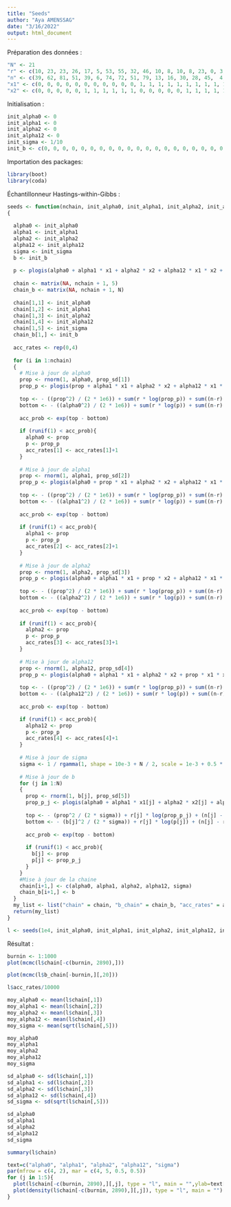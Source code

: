 ```yaml
---
title: "Seeds"
author: "Aya AMENSSAG"
date: "3/16/2022"
output: html_document
---
```

Préparation des données :
```r
"N" <- 21
"r" <- c(10, 23, 23, 26, 17, 5, 53, 55, 32, 46, 10, 8, 10, 8, 23, 0, 3, 22, 15, 32, 3)
"n" <- c(39, 62, 81, 51, 39, 6, 74, 72, 51, 79, 13, 16, 30, 28, 45,  4, 12, 41, 30, 51, 7)
"x1" <- c(0, 0, 0, 0, 0, 0, 0, 0, 0, 0, 0, 1, 1, 1, 1, 1, 1, 1, 1, 1, 1)
"x2" <- c(0, 0, 0, 0, 0, 1, 1, 1, 1, 1, 1, 0, 0, 0, 0, 0, 1, 1, 1, 1, 1)
```

Initialisation :
```r
init_alpha0 <- 0
init_alpha1 <- 0
init_alpha2 <- 0
init_alpha12 <- 0
init_sigma <- 1/10
init_b <- c(0, 0, 0, 0, 0, 0, 0, 0, 0, 0, 0, 0, 0, 0, 0, 0, 0, 0, 0, 0, 0)
```

Importation des packages:
```r
library(boot)
library(coda)
```

Échantillonneur Hastings-within-Gibbs : 
```r
seeds <- function(nchain, init_alpha0, init_alpha1, init_alpha2, init_alpha12, init_sigma, init_b, prop_sd, x1, x2, N)
{
  
  alpha0 <- init_alpha0
  alpha1 <- init_alpha1
  alpha2 <- init_alpha2
  alpha12 <- init_alpha12
  sigma <- init_sigma
  b <- init_b
  
  p <- plogis(alpha0 + alpha1 * x1 + alpha2 * x2 + alpha12 * x1 * x2 + b)
  
  chain <- matrix(NA, nchain + 1, 5)
  chain_b <- matrix(NA, nchain + 1, N)
  
  chain[1,1] <- init_alpha0
  chain[1,2] <- init_alpha1
  chain[1,3] <- init_alpha2
  chain[1,4] <- init_alpha12
  chain[1,5] <- init_sigma
  chain_b[1,] <- init_b
  
  acc_rates <- rep(0,4)
  
  for (i in 1:nchain)
  {
    # Mise à jour de alpha0
    prop <- rnorm(1, alpha0, prop_sd[1])
    prop_p <- plogis(prop + alpha1 * x1 + alpha2 * x2 + alpha12 * x1 * x2 + b)
    
    top <- - ((prop^2) / (2 * 1e6)) + sum(r * log(prop_p)) + sum((n-r) * log(1 - prop_p))
    bottom <- - ((alpha0^2) / (2 * 1e6)) + sum(r * log(p)) + sum((n-r) * log(1 - p))
    
    acc_prob <- exp(top - bottom)
    
    if (runif(1) < acc_prob){
      alpha0 <- prop
      p <- prop_p
      acc_rates[1] <- acc_rates[1]+1
    }
    
    # Mise à jour de alpha1
    prop <- rnorm(1, alpha1, prop_sd[2])
    prop_p <- plogis(alpha0 + prop * x1 + alpha2 * x2 + alpha12 * x1 * x2 + b)
    
    top <- - ((prop^2) / (2 * 1e6)) + sum(r * log(prop_p)) + sum((n-r) * log(1 - prop_p))
    bottom <- - ((alpha1^2) / (2 * 1e6)) + sum(r * log(p)) + sum((n-r) * log(1 - p))
    
    acc_prob <- exp(top - bottom)
    
    if (runif(1) < acc_prob){
      alpha1 <- prop
      p <- prop_p
      acc_rates[2] <- acc_rates[2]+1
    }
    
    # Mise à jour de alpha2
    prop <- rnorm(1, alpha2, prop_sd[3])
    prop_p <- plogis(alpha0 + alpha1 * x1 + prop * x2 + alpha12 * x1 * x2 + b)
    
    top <- - ((prop^2) / (2 * 1e6)) + sum(r * log(prop_p)) + sum((n-r) * log(1 - prop_p))
    bottom <- - ((alpha2^2) / (2 * 1e6)) + sum(r * log(p)) + sum((n-r) * log(1 - p))
    
    acc_prob <- exp(top - bottom)
    
    if (runif(1) < acc_prob){
      alpha2 <- prop
      p <- prop_p
      acc_rates[3] <- acc_rates[3]+1
    }
    
    # Mise à jour de alpha12
    prop <- rnorm(1, alpha12, prop_sd[4])
    prop_p <- plogis(alpha0 + alpha1 * x1 + alpha2 * x2 + prop * x1 * x2 + b)
    
    top <- - ((prop^2) / (2 * 1e6)) + sum(r * log(prop_p)) + sum((n-r) * log(1 - prop_p))
    bottom <- - ((alpha12^2) / (2 * 1e6)) + sum(r * log(p)) + sum((n-r) * log(1 - p))
    
    acc_prob <- exp(top - bottom)

    if (runif(1) < acc_prob){
      alpha12 <- prop
      p <- prop_p
      acc_rates[4] <- acc_rates[4]+1
    }
    
    # Mise à jour de sigma
    sigma <- 1 / rgamma(1, shape = 10e-3 + N / 2, scale = 1e-3 + 0.5 * sum(b^2)) #change parameters
    
    # Mise à jour de b
    for (j in 1:N)
    {
      prop <- rnorm(1, b[j], prop_sd[5])
      prop_p_j <- plogis(alpha0 + alpha1 * x1[j] + alpha2 * x2[j] + alpha12 * x1[j] * x2[j] + prop)
      
      top <- - (prop^2 / (2 * sigma)) + r[j] * log(prop_p_j) + (n[j] - r[j]) * log(1 - prop_p_j)
      bottom <- - (b[j]^2 / (2 * sigma)) + r[j] * log(p[j]) + (n[j] - r[j]) * log(1 - p[j])
      
      acc_prob <- exp(top - bottom)
      
      if (runif(1) < acc_prob){
        b[j] <- prop
        p[j] <- prop_p_j
      }
    }
    #Mise à jour de la chaine
    chain[i+1,] <- c(alpha0, alpha1, alpha2, alpha12, sigma)
    chain_b[i+1,] <- b
  }
  my_list <- list("chain" = chain, "b_chain" = chain_b, "acc_rates" = acc_rates)
  return(my_list)
}
```


```r
l <- seeds(1e4, init_alpha0, init_alpha1, init_alpha2, init_alpha12, init_sigma, init_b, prop_sd = c(0.2, 0.2, 0.2, 0.3, 0.3), x1, x2, N)
```

Résultat :
```r
burnin <- 1:1000
plot(mcmc(l$chain[-c(burnin, 2890),]))
```

```r
plot(mcmc(l$b_chain[-burnin,][,20]))
```


```r
l$acc_rates/10000
```
```r
moy_alpha0 <- mean(l$chain[,1])
moy_alpha1 <- mean(l$chain[,2])
moy_alpha2 <- mean(l$chain[,3])
moy_alpha12 <- mean(l$chain[,4])
moy_sigma <- mean(sqrt(l$chain[,5]))
```

```r
moy_alpha0 
moy_alpha1 
moy_alpha2 
moy_alpha12 
moy_sigma
```


```r
sd_alpha0 <- sd(l$chain[,1])
sd_alpha1 <- sd(l$chain[,2])
sd_alpha2 <- sd(l$chain[,3])
sd_alpha12 <- sd(l$chain[,4])
sd_sigma <- sd(sqrt(l$chain[,5]))
```

```r
sd_alpha0 
sd_alpha1 
sd_alpha2 
sd_alpha12 
sd_sigma 
```

```r
summary(l$chain)
```
```r
text=c("alpha0", "alpha1", "alpha2", "alpha12", "sigma")
par(mfrow = c(4, 2), mar = c(4, 5, 0.5, 0.5))
for (j in 1:5){
  plot(l$chain[-c(burnin, 2890),][,j], type = "l", main = "",ylab=text[j])
  plot(density(l$chain[-c(burnin, 2890),][,j]), type = "l", main = "")
}
    
```


